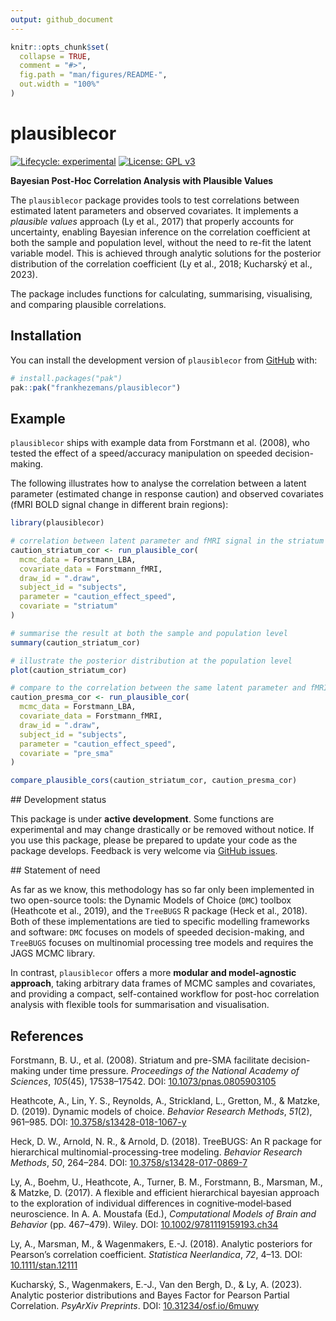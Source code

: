 ```yaml
---
output: github_document
---
```


<!-- README.md is generated from README.Rmd. Please edit that file -->

```r
knitr::opts_chunk$set(
  collapse = TRUE,
  comment = "#>",
  fig.path = "man/figures/README-",
  out.width = "100%"
)
```

# plausiblecor

<!-- badges: start -->
[![Lifecycle: experimental](https://img.shields.io/badge/lifecycle-experimental-orange.svg)](https://lifecycle.r-lib.org/articles/stages.html#experimental)
[![License: GPL v3](https://img.shields.io/badge/License-GPLv3-blue.svg)](https://www.gnu.org/licenses/gpl-3.0)
<!-- badges: end -->

**Bayesian Post-Hoc Correlation Analysis with Plausible Values**

The `plausiblecor` package provides tools to test correlations between estimated latent parameters and observed covariates. It implements a *plausible values* approach (Ly et al., 2017) that properly accounts for uncertainty, enabling Bayesian inference on the correlation coefficient at both the sample and population level, without the need to re-fit the latent variable model. This is achieved through analytic solutions for the posterior distribution of the correlation coefficient (Ly et al., 2018; Kucharský et al., 2023).

The package includes functions for calculating, summarising, visualising, and comparing plausible correlations.

## Installation

You can install the development version of `plausiblecor` from [GitHub](https://github.com/) with:

``` r
# install.packages("pak")
pak::pak("frankhezemans/plausiblecor")
```

## Example

`plausiblecor` ships with example data from Forstmann et al. (2008), who tested the effect of a speed/accuracy manipulation on speeded decision-making.

The following illustrates how to analyse the correlation between a latent parameter (estimated change in response caution) and observed covariates (fMRI BOLD signal change in different brain regions):

```r
library(plausiblecor)

# correlation between latent parameter and fMRI signal in the striatum
caution_striatum_cor <- run_plausible_cor(
  mcmc_data = Forstmann_LBA,
  covariate_data = Forstmann_fMRI,
  draw_id = ".draw",
  subject_id = "subjects",
  parameter = "caution_effect_speed",
  covariate = "striatum"
)

# summarise the result at both the sample and population level
summary(caution_striatum_cor)

# illustrate the posterior distribution at the population level
plot(caution_striatum_cor)

# compare to the correlation between the same latent parameter and fMRI signal in a different brain region
caution_presma_cor <- run_plausible_cor(
  mcmc_data = Forstmann_LBA,
  covariate_data = Forstmann_fMRI,
  draw_id = ".draw",
  subject_id = "subjects",
  parameter = "caution_effect_speed",
  covariate = "pre_sma"
)

compare_plausible_cors(caution_striatum_cor, caution_presma_cor)
```


## Development status

This package is under **active development**. Some functions are experimental and may change drastically or be removed without notice. If you use this package, please be prepared to update your code as the package develops. Feedback is very welcome via [GitHub issues](https://github.com/frankhezemans/plausiblecor/issues).

## Statement of need

As far as we know, this methodology has so far only been implemented in two open-source tools: the Dynamic Models of Choice (`DMC`) toolbox (Heathcote et al., 2019), and the `TreeBUGS` R package (Heck et al., 2018). Both of these implementations are tied to specific modelling frameworks and software: `DMC` focuses on models of speeded decision-making, and `TreeBUGS` focuses on multinomial processing tree models and requires the JAGS MCMC library.  

In contrast, `plausiblecor` offers a more **modular and model-agnostic approach**, taking arbitrary data frames of MCMC samples and covariates, and providing a compact, self-contained workflow for post-hoc correlation analysis with flexible tools for summarisation and visualisation.

## References

Forstmann, B. U., et al. (2008). Striatum and pre-SMA facilitate decision-making under time pressure. *Proceedings of the National Academy of Sciences*, *105*(45), 17538–17542. DOI: [10.1073/pnas.0805903105](https://doi.org/10.1073/pnas.0805903105)

Heathcote, A., Lin, Y. S., Reynolds, A., Strickland, L., Gretton, M., & Matzke, D. (2019). Dynamic models of choice. *Behavior Research Methods*, *51*(2), 961–985. DOI: [10.3758/s13428-018-1067-y](https://doi.org/10.3758/s13428-018-1067-y)

Heck, D. W., Arnold, N. R., & Arnold, D. (2018). TreeBUGS: An R package for hierarchical multinomial-processing-tree modeling. *Behavior Research Methods*, *50*, 264–284. DOI: [10.3758/s13428-017-0869-7](https://doi.org/10.3758/s13428-017-0869-7)

Ly, A., Boehm, U., Heathcote, A., Turner, B. M., Forstmann, B., Marsman, M., & Matzke, D. (2017). A flexible and efficient hierarchical bayesian approach to the exploration of individual differences in cognitive‐model‐based neuroscience. In A. A. Moustafa (Ed.),  *Computational Models of Brain and Behavior* (pp. 467–479). Wiley. DOI: [10.1002/9781119159193.ch34](https://doi.org/10.1002/9781119159193.ch34)

Ly, A., Marsman, M., & Wagenmakers, E.-J. (2018). Analytic posteriors for Pearson's correlation coefficient. *Statistica Neerlandica*, *72*, 4–13. DOI: [10.1111/stan.12111](https://doi.org/10.1111/stan.12111)

Kucharský, S., Wagenmakers, E.-J., Van den Bergh, D., & Ly, A. (2023). Analytic posterior distributions and Bayes Factor for Pearson Partial Correlation. *PsyArXiv Preprints*. DOI: [10.31234/osf.io/6muwy](https://doi.org/10.31234/osf.io/6muwy)
